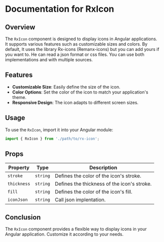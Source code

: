 
<Meta title='Misc/RxIcon' />

# Documentation for RxIcon

## Overview
The `RxIcon` component is designed to display icons in Angular applications. It supports various features such as customizable sizes and colors.
By default, It uses the library Rx-icons (Remanx-icons) but you can add yours if you want to. He can read a json format or css files.
You can use both implementations and with multiple sources.

## Features
- **Customizable Size**: Easily define the size of the icon.
- **Color Options**: Set the color of the icon to match your application's theme.
- **Responsive Design**: The icon adapts to different screen sizes.

## Usage
To use the `RxIcon`, import it into your Angular module:

```typescript
import { RxIcon } from './path/to/rx-icon';
```

<Story name="Basic" of={RxIconStories.SimpleExemple} />

## Props
| Property         | Type             | Description                               |
|------------------|------------------|-------------------------------------------|
| `stroke`           | `string`         | Defines the color of the icon's stroke.            |
| `thickness`          | `string`         | Defines the thickness of the icon's stroke.           |
| `fill`          | `string`         | Defines the color of the icon's fill.           |
| `iconJson`          | `string`         | Call json implentation.           |

## Conclusion
The `RxIcon` component provides a flexible way to display icons in your Angular application. Customize it according to your needs.
